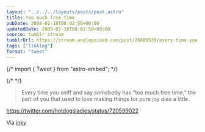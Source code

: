 ```yaml
---
layout: "../../../layouts/posts/post.astro"
title: Too much free time
pubDate: 2008-02-18T08:02:58+00:00
updatedDate: 2008-02-18T08:02:58+00:00
source: tumblr stream
tumblrUrl: https://stream.anglepoised.com/post/26609539/every-time-you-sniff-and-say-somebody-has-too
tags: ["linklog"]
format: "tweet"
---
```


{/* import { Tweet } from "astro-embed"; */}

{/* <Tweet id="https://twitter.com/hotdogsladies/status/720599022" /> */}

> Every time you sniff and say somebody has "too much free time," the part of you that used to love making things for pure joy dies a little.

https://twitter.com/hotdogsladies/status/720599022

Via [inky](http://found.boxofjunk.ws/)
